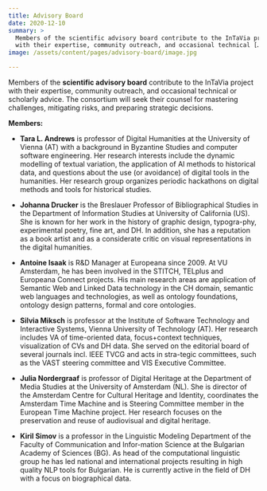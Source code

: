 ```yaml
---
title: Advisory Board
date: 2020-12-10
summary: >
  Members of the scientific advisory board contribute to the InTaVia project
  with their expertise, community outreach, and occasional technical […]
image: /assets/content/pages/advisory-board/image.jpg

---
```

Members of the **scientific advisory board** contribute to the InTaVia project with their expertise, community outreach, and occasional technical or scholarly advice. The consortium will seek their counsel for mastering challenges, mitigating risks, and preparing strategic decisions.

**Members:**

* **Tara L. Andrews** is professor of Digital Humanities at the University of Vienna (AT) with a background in Byzantine Studies and computer software engineering. Her research interests include the dynamic modelling of textual variation, the application of AI methods to historical data, and questions about the use (or avoidance) of digital tools in the humanities. Her research group organizes periodic hackathons on digital methods and tools for historical studies.

- **Johanna Drucker** is the Breslauer Professor of Bibliographical Studies in the Department of Information Studies at University of California (US). She is known for her work in the history of graphic design, typogra-phy, experimental poetry, fine art, and DH. In addition, she has a reputation as a book artist and as a considerate critic on visual representations in the digital humanities.

* **Antoine Isaak** is R\&D Manager at Europeana since 2009. At VU Amsterdam, he has been involved in the STITCH, TELplus and Europeana Connect projects. His main research areas are application of Semantic Web and Linked Data technology in the CH domain, semantic web languages and technologies, as well as ontology foundations, ontology design patterns, formal and core ontologies.

- **Silvia Miksch** is professor at the Institute of Software Technology and Interactive Systems, Vienna University of Technology (AT). Her research includes VA of time-oriented data, focus+context techniques, visualization of CVs and DH data. She served on the editorial board of several journals incl. IEEE TVCG and acts in stra-tegic committees, such as the VAST steering committee and VIS Executive Committee.

* **Julia Nordergraaf** is professor of Digital Heritage at the Department of Media Studies at the University of Amsterdam (NL). She is director of the Amsterdam Centre for Cultural Heritage and Identity, coordinates the Amsterdam Time Machine and is Steering Committee member in the European Time Machine project. Her research focuses on the preservation and reuse of audiovisual and digital heritage.

- **Kiril Simov** is a professor in the Linguistic Modeling Department of the Faculty of Communication and Infor-mation Science at the Bulgarian Academy of Sciences (BG). As head of the computational linguistic group he has led national and international projects resulting in high quality NLP tools for Bulgarian. He is currently active in the field of DH with a focus on biographical data.
